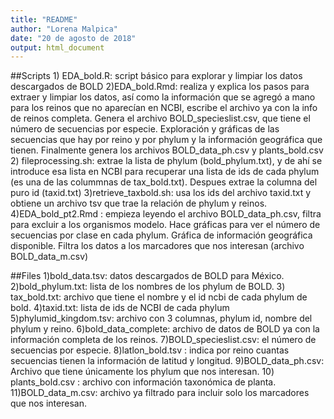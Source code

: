 ```yaml
---
title: "README"
author: "Lorena Malpica"
date: "20 de agosto de 2018"
output: html_document
---
```


##Scripts
1) EDA_bold.R: script básico para explorar y limpiar los datos descargados de BOLD 
2)EDA_bold.Rmd: realiza y explica los pasos para extraer y limpiar los datos, así como la información que se agregó a mano para los reinos que no aparecían en NCBI, escribe el archivo ya con la info de reinos completa. Genera el archivo BOLD_specieslist.csv, que tiene el número de secuencias por especie. Exploración y gráficas de las secuencias que hay por reino y por phylum y la información geográfica que tienen. Finalmente genera los archivos BOLD_data_ph.csv y plants_bold.csv
2) fileprocessing.sh: extrae la lista de phylum (bold_phylum.txt), y de ahí se introduce esa lista en NCBI para recuperar una lista de ids de cada phylum (es una de las colummnas de tax_bold.txt). Despues extrae la columna del puro id (taxid.txt)
3)retrieve_taxbold.sh: usa los ids del archivo taxid.txt y obtiene un archivo tsv que trae la relación de phylum y reinos. 
4)EDA_bold_pt2.Rmd : empieza leyendo el archivo BOLD_data_ph.csv, 
filtra para excluir a los organismos modelo. Hace gráficas para ver el número de secuencias por clase en cada phylum. Gráfica de información geográfica disponible. Filtra los datos a los marcadores que nos interesan (archivo BOLD_data_m.csv)

##Files
1)bold_data.tsv: datos descargados de BOLD para México. 
2)bold_phylum.txt: lista de los nombres de los phylum de BOLD. 
3) tax_bold.txt: archivo que tiene el nombre y el id ncbi de cada phylum de bold. 
4)taxid.txt: lista de ids de NCBI de cada phylum
5)phylumid_kingdom.tsv: archivo con 3 columnas, phylum id, nombre del phylum y reino. 
6)bold_data_complete: archivo de datos de BOLD ya con la información completa de los reinos. 
7)BOLD_specieslist.csv: el número de secuencias por especie. 
8)latlon_bold.tsv : indica por reino cuantas secuencias tienen la información de latitud y longitud. 
9)BOLD_data_ph.csv: Archivo que tiene únicamente los phylum que nos interesan. 
10) plants_bold.csv : archivo con información taxonómica de planta. 
11)BOLD_data_m.csv: archivo ya filtrado para incluir solo los marcadores que nos interesan. 
